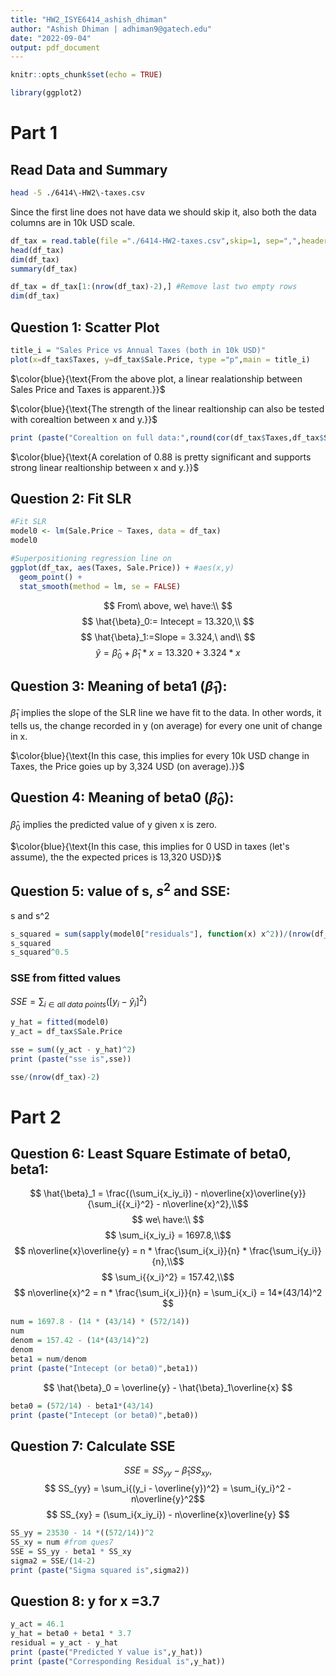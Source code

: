 ```yaml
---
title: "HW2_ISYE6414_ashish_dhiman"
author: "Ashish Dhiman | adhiman9@gatech.edu"
date: "2022-09-04"
output: pdf_document
---
```


```r
knitr::opts_chunk$set(echo = TRUE)
```

```r
library(ggplot2)
```

# Part 1

## Read Data and Summary

```bash
head -5 ./6414\-HW2\-taxes.csv
```

Since the first line does not have data we should skip it, also both the data columns are in 10k USD scale.

```r
df_tax = read.table(file ="./6414-HW2-taxes.csv",skip=1, sep=",",header=TRUE)
head(df_tax)
dim(df_tax)
summary(df_tax)
```

```r
df_tax = df_tax[1:(nrow(df_tax)-2),] #Remove last two empty rows
dim(df_tax)
```

## Question 1: Scatter Plot

```r
title_i = "Sales Price vs Annual Taxes (both in 10k USD)"
plot(x=df_tax$Taxes, y=df_tax$Sale.Price, type ="p",main = title_i)
```

$\color{blue}{\text{From the above plot, a linear realationship between Sales Price and Taxes is apparent.}}$

$\color{blue}{\text{The strength of the linear realtionship can also be tested with corealtion between x and y.}}$

```r
print (paste("Corealtion on full data:",round(cor(df_tax$Taxes,df_tax$Sale.Price),2)))
```

$\color{blue}{\text{A corelation of 0.88 is pretty significant and supports strong linear realtionship between x and y.}}$

## Question 2: Fit SLR

```r
#Fit SLR
model0 <- lm(Sale.Price ~ Taxes, data = df_tax)
model0

#Superpositioning regression line on 
ggplot(df_tax, aes(Taxes, Sale.Price)) + #aes(x,y)
  geom_point() +
  stat_smooth(method = lm, se = FALSE)
```

$$
From\ above, we\ have:\\
$$
$$
\hat{\beta}_0:= Intecept = 13.320,\\
$$
$$
\hat{\beta}_1:=Slope = 3.324,\ and\\
$$
$$
\hat{y} = \hat{\beta}_0 +\hat{\beta}_1 * x = 13.320 + 3.324 *x
$$

## Question 3: Meaning of beta1 ($\hat{\beta}_1$):

$\hat{\beta}_1$ implies the slope of the SLR line we have fit to the data. In other words, it tells us, the change recorded in y (on average) for every one unit of change in x.

$\color{blue}{\text{In this case, this implies for every 10k USD change in Taxes, the Price goies up by 3,324 USD (on average).}}$

## Question 4: Meaning of beta0 ($\hat{\beta}_0$):

$\hat{\beta}_0$ implies the predicted value of y given x is zero.

$\color{blue}{\text{In this case, this implies for 0 USD in taxes (let's assume), the the expected prices is 13,320 USD}}$

## Question 5: value of s, $s^2$ and SSE:

s and s\^2

```r
s_squared = sum(sapply(model0["residuals"], function(x) x^2))/(nrow(df_tax)-2)
s_squared
s_squared^0.5
```

### SSE from fitted values

$SSE = \sum_{i \in all\ data\ points}([y_i - \hat{y}_i]^2)$

```r
y_hat = fitted(model0)
y_act = df_tax$Sale.Price

sse = sum((y_act - y_hat)^2)
print (paste("sse is",sse))

sse/(nrow(df_tax)-2)
```

# Part 2

## Question 6: Least Square Estimate of beta0, beta1:

$$
\hat{\beta}_1 = \frac{(\sum_i{x_iy_i}) - n\overline{x}\overline{y}}{\sum_i{{x_i}^2} - n\overline{x}^2},\\$$
$$
we\ have:\\
$$
$$
\sum_i{x_iy_i} = 1697.8,\\$$
$$
n\overline{x}\overline{y} = n * \frac{\sum_i{x_i}}{n} * \frac{\sum_i{y_i}}{n},\\$$
$$
\sum_i{{x_i}^2} = 157.42,\\$$
$$
n\overline{x}^2 = n * \frac{\sum_i{x_i}}{n} = \sum_i{x_i} = 14*(43/14)^2
$$

```r
num = 1697.8 - (14 * (43/14) * (572/14))
num
denom = 157.42 - (14*(43/14)^2)
denom
beta1 = num/denom
print (paste("Intecept (or beta0)",beta1))
```

$$
\hat{\beta}_0 = \overline{y} - \hat{\beta}_1\overline{x}
$$

```r
beta0 = (572/14) - beta1*(43/14)
print (paste("Intecept (or beta0)",beta0))
```

## Question 7: Calculate SSE

$$
SSE = SS_{yy} - \hat{\beta}_1SS_{xy},$$
$$
SS_{yy} = \sum_i{(y_i - \overline{y})^2} = \sum_i{y_i}^2 - n\overline{y}^2$$
$$
SS_{xy} = (\sum_i{x_iy_i}) - n\overline{x}\overline{y}
$$

```r
SS_yy = 23530 - 14 *((572/14))^2
SS_xy = num #from ques7
SSE = SS_yy - beta1 * SS_xy
sigma2 = SSE/(14-2)
print (paste("Sigma squared is",sigma2))
```

## Question 8: y for x =3.7

```r
y_act = 46.1
y_hat = beta0 + beta1 * 3.7
residual = y_act - y_hat
print (paste("Predicted Y value is",y_hat))
print (paste("Corresponding Residual is",y_hat))
```
